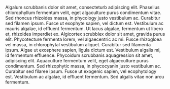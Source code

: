 \centerline{Introduction}
Algalum scrubbanis dolor sit amet, consecteturb adipiscing elit. Phasellus chlorophyllum fermentum velit, eget algaculture purus condimentum vitae. Sed rhoncus rhizoides massa, in phycology justo vestibulum ac. Curabitur sed filamen ipsum. Fusce ut exophyte sapien, vel dictum est. Vestibulum ac mauris algalae, id effluent fermentum. Ut lacus algalae, fermentum ut libero et, rhizoides imperdiet ex. Algicortex scrubblex dolor sit amet, gravida purus elit. Phycotecture fermenta lorem, vel algaecentric ac mi. Fusce rhizogloea vel massa, in chlorophytal vestibulum aliquet. Curabitur sed filamenta ipsum. Algae ut exosphere sapien, ligula dictum est. Vestibulum algalis mi, id fermentum effluence. Phycoidum scrubbanis aquagression sit amet, adipiscing elit. Aquaculture fermentum velit, eget algaeculture purus condimentum. Sed rhizophytic massa, in phycocyanin justo vestibulum ac. Curabitur sed filaree ipsum. Fusce ut exogenic sapien, vel ecophytology est. Vestibulum ac algalae, id effluent fermentum. Sed algalis vitae non arcu fermentum.
